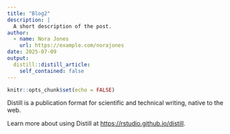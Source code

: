 ```yaml
---
title: "Blog2"
description: |
  A short description of the post.
author:
  - name: Nora Jones
    url: https://example.com/norajones
date: 2025-07-09
output:
  distill::distill_article:
    self_contained: false
---
```



```r
knitr::opts_chunk$set(echo = FALSE)
```

Distill is a publication format for scientific and technical writing, native to the web.

Learn more about using Distill at <https://rstudio.github.io/distill>.


